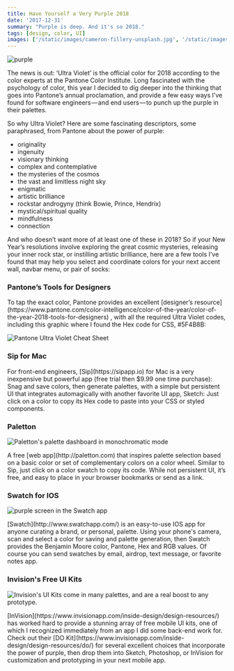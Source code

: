 ```yaml
---
title: Have Yourself a Very Purple 2018
date: '2017-12-31'
summary: "Purple is deep. And it's so 2018."
tags: [design, color, UI]
images: ['/static/images/cameron-fillery-unsplash.jpg', '/static/images/twitter-social-card.png']
---
```


![purple](/static/images/cameron-fillery-unsplash.jpg)

<p>
  The news is out: ‘Ultra Violet’ is the official color for 2018 according to the color experts at
  the Pantone Color Institute. Long fascinated with the psychology of color, this year I decided to
  dig deeper into the thinking that goes into Pantone’s annual proclamation, and provide a few easy
  ways I’ve found for software engineers — and end users — to punch up the purple in their palettes.
</p>

<p>
  So why Ultra Violet? Here are some fascinating descriptors, some paraphrased, from Pantone about
  the power of purple:
</p>

<ul>
  <li>originality</li>
  <li>ingenuity</li>
  <li>visionary thinking</li>
  <li>complex and contemplative</li>
  <li>the mysteries of the cosmos</li>
  <li>the vast and limitless night sky</li>
  <li>enigmatic</li>
  <li>artistic brilliance</li>
  <li>rockstar androgyny (think Bowie, Prince, Hendrix)</li>
  <li>mystical/spiritual quality</li>
  <li>mindfulness</li>
  <li>connection</li>
</ul>

<p>
  And who doesn’t want more of at least one of these in 2018? So if your New Year’s resolutions
  involve exploring the great cosmic mysteries, releasing your inner rock star, or instilling
  artistic brilliance, here are a few tools I’ve found that may help you select and coordinate
  colors for your next accent wall, navbar menu, or pair of socks:
</p>

<h3>Pantone’s Tools for Designers</h3>

<p>
  To tap the exact color, Pantone provides an excellent [designer’s
  resource](https://www.pantone.com/color-intelligence/color-of-the-year/color-of-the-year-2018-tools-for-designers)
  , with all the required Ultra Violet codes, including this graphic where I found the Hex code for
  CSS, #5F4B8B:
</p>

![Pantone Ultra Violet Cheat Sheet](/static/images/purple_codes.png)

<h3>Sip for Mac</h3>
<p>
  For front-end engineers, [Sip](https://sipapp.io) for Mac is a very inexpensive but powerful app
  (free trial then $9.99 one time purchase): Snag and save colors, then generate palettes, with a
  simple but persistent UI that integrates automagically with another favorite UI app, Sketch: Just
  click on a color to copy its Hex code to paste into your CSS or styled components.
</p>

<h3>Paletton</h3>

![Paletton's palette dashboard in monochromatic mode](/static/images/paletton.png)

<p>
  A free [web app](http://paletton.com) that inspires palette selection based on a basic color or
  set of complementary colors on a color wheel. Similar to Sip, just click on a color swatch to copy
  its code. While not persistent UI, it’s free, and easy to place in your browser bookmarks or send
  as a link.
</p>

<h3>Swatch for IOS</h3>

![purple screen in the Swatch app](/static/images/purple_swatch.png)

<p>
  [Swatch](http://www.swatchapp.com/) is an easy-to-use IOS app for anyone curating a brand, or
  personal, palette. Using your phone's camera, scan and select a color for saving and palette
  generation, then Swatch provides the Benjamin Moore color, Pantone, Hex and RGB values. Of course
  you can send swatches by email, airdrop, text message, or favorite notes app.
</p>

<h3>Invision's Free UI Kits</h3>

![Invision's UI Kits come in many palettes, and are a real boost to any prototype.](/static/images/invision.png)

<p>
  [InVision](https://www.invisionapp.com/inside-design/design-resources/) has worked hard to provide
  a stunning array of free mobile UI kits, one of which I recognized immediately from an app I did
  some back-end work for. Check out their [DO
  Kit](https://www.invisionapp.com/inside-design/design-resources/do/) for several excellent choices
  that incorporate the power of purple, then drop them into Sketch, Photoshop, or InVision for
  customization and prototyping in your next mobile app.
</p>
